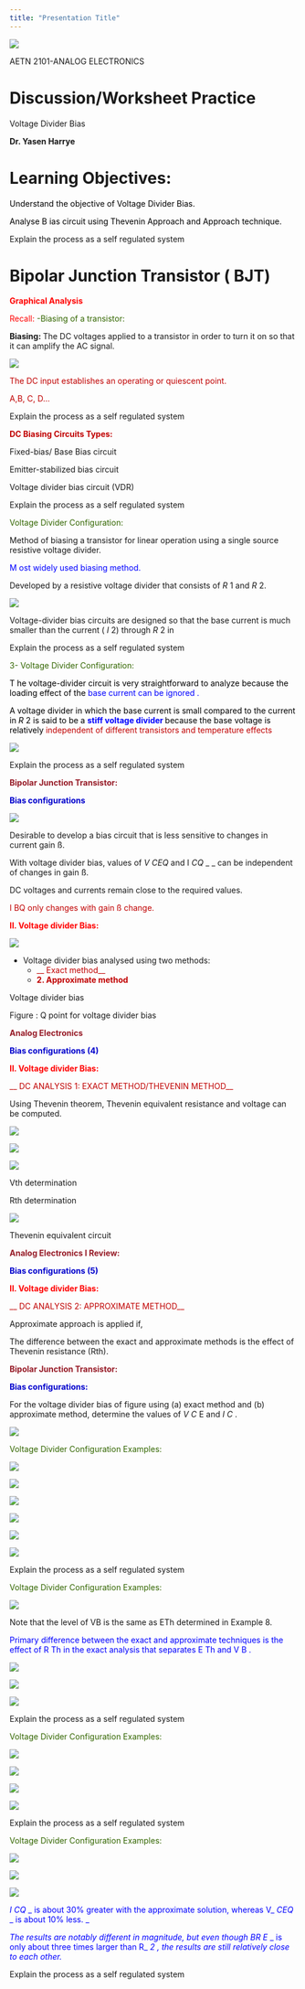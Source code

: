 ```yaml
---
title: "Presentation Title"
---
```

![](end-of-transistor-biasing-problems-img/end-of-transistor-biasing-problems_0.png)

AETN 2101\-ANALOG  ELECTRONICS

# Discussion/Worksheet Practice

Voltage Divider Bias

__Dr\. Yasen Harrye__

# Learning Objectives:

<span style="color:#000000">Understand the objective of Voltage Divider Bias\.</span>

<span style="color:#000000">Analyse </span>  <span style="color:#000000">B</span>  <span style="color:#000000">ias circuit using Thevenin Approach and Approach technique\.</span>

::: {.notes}

Explain the process as a self regulated system

:::

# Bipolar Junction Transistor ( BJT)

<span style="color:#ff0000"> __Graphical Analysis __ </span>

<span style="color:#ff0000">Recall:</span>  <span style="color:#336600">\-Biasing of a transistor:</span>

__Biasing: __ The DC voltages applied to a transistor in order to turn it on so that it can amplify the AC signal\.

![](end-of-transistor-biasing-problems-img/end-of-transistor-biasing-problems_1.png)

<span style="color:#c00000">The DC input establishes an operating or quiescent point\.</span>

<span style="color:#c00000">A\,B\, C\, D… </span>

::: {.notes}

Explain the process as a self regulated system

:::

<span style="color:#c00000"> __DC Biasing Circuits Types:__ </span>

Fixed\-bias/ Base Bias circuit

Emitter\-stabilized bias circuit

Voltage divider bias circuit \(VDR\)

::: {.notes}

Explain the process as a self regulated system

:::

<span style="color:#336600">Voltage Divider Configuration:</span>

Method of biasing a transistor for linear operation using a single source resistive voltage divider\.

<span style="color:#0000ff">M</span>  <span style="color:#0000ff">ost widely used biasing method\.</span>

Developed by a resistive voltage divider that consists of  _R_ 1 and  _R_ 2\.

![](end-of-transistor-biasing-problems-img/end-of-transistor-biasing-problems_2.png)

Voltage\-divider bias circuits are designed so that the base current is much smaller than the current \( _I_ 2\) through  _R_ 2  in

::: {.notes}

Explain the process as a self regulated system

:::

<span style="color:#336600">3\- Voltage Divider Configuration:</span>

<span style="color:#000000">T</span>  <span style="color:#000000">he voltage\-divider circuit is very straightforward to </span>  <span style="color:#000000">analyze</span>  <span style="color:#000000"> because the loading effect of the </span>  <span style="color:#0000ff">base current can be ignored</span>  <span style="color:#0000ff">\. </span>

<span style="color:#000000">A voltage divider in which the base current is small compared to the current in </span>  <span style="color:#000000"> _R_ </span>  <span style="color:#000000">2 </span>  <span style="color:#000000">is said to be a </span>  <span style="color:#0000ff"> __stiff voltage divider __ </span>  <span style="color:#000000">because the base voltage is relatively </span>  <span style="color:#c00000">independent of different transistors and temperature effects</span>

![](end-of-transistor-biasing-problems-img/end-of-transistor-biasing-problems_3.png)

::: {.notes}

Explain the process as a self regulated system

:::

<span style="color:#961a26"> __Bipolar Junction Transistor:__ </span>

<span style="color:#0000cc"> __Bias configurations __ </span>

![](end-of-transistor-biasing-problems-img/end-of-transistor-biasing-problems_4.png)

Desirable to develop a bias circuit that is less sensitive to changes in current gain ß\.

With voltage divider bias\,  values of  _V_  _CEQ _  and I _CQ_  _  _ can be independent of changes in gain ß\.

DC voltages and currents remain close to the required values\.

<span style="color:#c00000">I</span>  <span style="color:#c00000">BQ</span>  <span style="color:#c00000"> only changes with gain ß change\.</span>

<span style="color:#ff0000"> __II\.  Voltage divider Bias:__ </span>

![](end-of-transistor-biasing-problems-img/end-of-transistor-biasing-problems_5.png)



* Voltage divider bias analysed using two methods:
  * <span style="color:#c00000"> __   Exact method__ </span>
  * <span style="color:#c00000"> __2\. Approximate method__ </span>


Voltage divider bias

Figure :  Q point for voltage divider bias

<span style="color:#961a26"> __Analog Electronics__ </span>

<span style="color:#0000cc"> __Bias configurations \(4\)__ </span>

<span style="color:#ff0000"> __II\.  Voltage divider Bias:__ </span>

<span style="color:#c00000"> __ DC ANALYSIS 1:  EXACT METHOD/THEVENIN METHOD__ </span>

Using Thevenin theorem\, Thevenin equivalent resistance and voltage can be computed\.

![](end-of-transistor-biasing-problems-img/end-of-transistor-biasing-problems_6.png)

![](end-of-transistor-biasing-problems-img/end-of-transistor-biasing-problems_7.png)

![](end-of-transistor-biasing-problems-img/end-of-transistor-biasing-problems_8.png)

Vth determination

Rth determination

![](end-of-transistor-biasing-problems-img/end-of-transistor-biasing-problems_9.png)

Thevenin equivalent circuit

<span style="color:#961a26"> __Analog Electronics  I  Review:__ </span>

<span style="color:#0000cc"> __Bias configurations \(5\)__ </span>

<span style="color:#ff0000"> __II\.  Voltage divider Bias:__ </span>

<span style="color:#c00000"> __ DC ANALYSIS 2:  APPROXIMATE  METHOD__ </span>

Approximate approach is applied if\,

The difference between the exact and approximate methods is the effect of  Thevenin resistance \(Rth\)\.

<span style="color:#961a26"> __Bipolar Junction Transistor:__ </span>

<span style="color:#0000cc"> __Bias configurations:__ </span>

For the voltage divider bias of  figure using  \(a\) exact method and \(b\) approximate method\, determine the values of   _V_  _C_ E and  _I_  _C_ \.

![](end-of-transistor-biasing-problems-img/end-of-transistor-biasing-problems_10.png)

<span style="color:#336600">Voltage Divider Configuration Examples:</span>

![](end-of-transistor-biasing-problems-img/end-of-transistor-biasing-problems_11.png)

![](end-of-transistor-biasing-problems-img/end-of-transistor-biasing-problems_12.png)

![](end-of-transistor-biasing-problems-img/end-of-transistor-biasing-problems_13.png)

![](end-of-transistor-biasing-problems-img/end-of-transistor-biasing-problems_14.png)

![](end-of-transistor-biasing-problems-img/end-of-transistor-biasing-problems_15.png)

![](end-of-transistor-biasing-problems-img/end-of-transistor-biasing-problems_16.png)

::: {.notes}

Explain the process as a self regulated system

:::

<span style="color:#336600">Voltage Divider Configuration Examples:</span>

![](end-of-transistor-biasing-problems-img/end-of-transistor-biasing-problems_17.png)

Note that the level of VB is the same as ETh determined in Example 8\.

<span style="color:#0000ff">Primary difference between the exact and approximate techniques is the effect of </span>  <span style="color:#0000ff">R</span>  <span style="color:#0000ff">Th</span>  <span style="color:#0000ff"> in the exact analysis that separates </span>  <span style="color:#0000ff">E</span>  <span style="color:#0000ff">Th</span>  <span style="color:#0000ff"> and V</span>  <span style="color:#0000ff">B</span>  <span style="color:#0000ff">\.</span>

![](end-of-transistor-biasing-problems-img/end-of-transistor-biasing-problems_18.png)

![](end-of-transistor-biasing-problems-img/end-of-transistor-biasing-problems_19.png)

![](end-of-transistor-biasing-problems-img/end-of-transistor-biasing-problems_20.png)

::: {.notes}

Explain the process as a self regulated system

:::

<span style="color:#336600">Voltage Divider Configuration Examples:</span>

![](end-of-transistor-biasing-problems-img/end-of-transistor-biasing-problems_21.png)

![](end-of-transistor-biasing-problems-img/end-of-transistor-biasing-problems_22.png)

![](end-of-transistor-biasing-problems-img/end-of-transistor-biasing-problems_23.png)

![](end-of-transistor-biasing-problems-img/end-of-transistor-biasing-problems_24.png)

::: {.notes}

Explain the process as a self regulated system

:::

<span style="color:#336600">Voltage Divider Configuration Examples:</span>

![](end-of-transistor-biasing-problems-img/end-of-transistor-biasing-problems_25.png)

![](end-of-transistor-biasing-problems-img/end-of-transistor-biasing-problems_26.png)

![](end-of-transistor-biasing-problems-img/end-of-transistor-biasing-problems_27.png)

<span style="color:#0000ff"> _I_ </span>  <span style="color:#0000ff"> _CQ_ </span>  <span style="color:#0000ff"> _ is about 30% greater with the approximate solution\, whereas V_ </span>  <span style="color:#0000ff"> _CEQ_ </span>  <span style="color:#0000ff"> _ is about 10% less\. _ </span>

<span style="color:#0000ff"> _The results are notably different in magnitude\, but even though BR_ </span>  <span style="color:#0000ff"> _E_ </span>  <span style="color:#0000ff"> _ is only about three times larger than R_ </span>  <span style="color:#0000ff"> _2_ </span>  <span style="color:#0000ff"> _\, the results are still relatively close to each other\._ </span>

::: {.notes}

Explain the process as a self regulated system

:::

